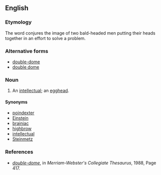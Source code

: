==English==

===Etymology===
The word conjures the image of two bald-headed men putting their heads together in an effort to solve a problem.  

===Alternative forms===
*[[double-dome]]
*[[double dome]]

===Noun===
{{en-noun}}

# {{context|slang|mildly|_|derogatory}} An [[intellectual]]; an [[egghead]].

====Synonyms====
*[[poindexter]]
*[[Einstein]]
*[[brainiac]]
*[[highbrow]]
*[[intellectual]]
*[[Steinmetz]]

===References===
* ''[http://books.google.com/books?id=9CDiT873388C&pg=PA417&dq=doubledome+egghead&lr=&ei=0RO1SpCDIoKGkATV8eUE#v=onepage&q=double-dome&f=false double-dome]'', in ''Merriam-Webster's Collegiate Thesaurus‎'', 1988, Page 417.